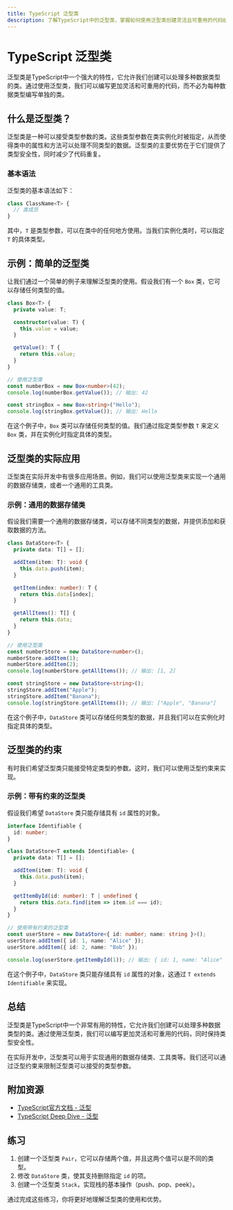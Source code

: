 ```yaml
---
title: TypeScript 泛型类
description: 了解TypeScript中的泛型类，掌握如何使用泛型类创建灵活且可重用的代码结构。
---
```


# TypeScript 泛型类

泛型类是TypeScript中一个强大的特性，它允许我们创建可以处理多种数据类型的类。通过使用泛型类，我们可以编写更加灵活和可重用的代码，而不必为每种数据类型编写单独的类。

## 什么是泛型类？

泛型类是一种可以接受类型参数的类。这些类型参数在类实例化时被指定，从而使得类中的属性和方法可以处理不同类型的数据。泛型类的主要优势在于它们提供了类型安全性，同时减少了代码重复。

### 基本语法

泛型类的基本语法如下：

```typescript
class ClassName<T> {
  // 类成员
}
```

其中，`T` 是类型参数，可以在类中的任何地方使用。当我们实例化类时，可以指定 `T` 的具体类型。

## 示例：简单的泛型类

让我们通过一个简单的例子来理解泛型类的使用。假设我们有一个 `Box` 类，它可以存储任何类型的值。

```typescript
class Box<T> {
  private value: T;

  constructor(value: T) {
    this.value = value;
  }

  getValue(): T {
    return this.value;
  }
}

// 使用泛型类
const numberBox = new Box<number>(42);
console.log(numberBox.getValue()); // 输出: 42

const stringBox = new Box<string>("Hello");
console.log(stringBox.getValue()); // 输出: Hello
```

在这个例子中，`Box` 类可以存储任何类型的值。我们通过指定类型参数 `T` 来定义 `Box` 类，并在实例化时指定具体的类型。

## 泛型类的实际应用

泛型类在实际开发中有很多应用场景。例如，我们可以使用泛型类来实现一个通用的数据存储类，或者一个通用的工具类。

### 示例：通用的数据存储类

假设我们需要一个通用的数据存储类，可以存储不同类型的数据，并提供添加和获取数据的方法。

```typescript
class DataStore<T> {
  private data: T[] = [];

  addItem(item: T): void {
    this.data.push(item);
  }

  getItem(index: number): T {
    return this.data[index];
  }

  getAllItems(): T[] {
    return this.data;
  }
}

// 使用泛型类
const numberStore = new DataStore<number>();
numberStore.addItem(1);
numberStore.addItem(2);
console.log(numberStore.getAllItems()); // 输出: [1, 2]

const stringStore = new DataStore<string>();
stringStore.addItem("Apple");
stringStore.addItem("Banana");
console.log(stringStore.getAllItems()); // 输出: ["Apple", "Banana"]
```

在这个例子中，`DataStore` 类可以存储任何类型的数据，并且我们可以在实例化时指定具体的类型。

## 泛型类的约束

有时我们希望泛型类只能接受特定类型的参数。这时，我们可以使用泛型约束来实现。

### 示例：带有约束的泛型类

假设我们希望 `DataStore` 类只能存储具有 `id` 属性的对象。

```typescript
interface Identifiable {
  id: number;
}

class DataStore<T extends Identifiable> {
  private data: T[] = [];

  addItem(item: T): void {
    this.data.push(item);
  }

  getItemById(id: number): T | undefined {
    return this.data.find(item => item.id === id);
  }
}

// 使用带有约束的泛型类
const userStore = new DataStore<{ id: number; name: string }>();
userStore.addItem({ id: 1, name: "Alice" });
userStore.addItem({ id: 2, name: "Bob" });

console.log(userStore.getItemById(1)); // 输出: { id: 1, name: "Alice" }
```

在这个例子中，`DataStore` 类只能存储具有 `id` 属性的对象，这通过 `T extends Identifiable` 来实现。

## 总结

泛型类是TypeScript中一个非常有用的特性，它允许我们创建可以处理多种数据类型的类。通过使用泛型类，我们可以编写更加灵活和可重用的代码，同时保持类型安全性。

在实际开发中，泛型类可以用于实现通用的数据存储类、工具类等。我们还可以通过泛型约束来限制泛型类可以接受的类型参数。

## 附加资源

- [TypeScript官方文档 - 泛型](https://www.typescriptlang.org/docs/handbook/generics.html)
- [TypeScript Deep Dive - 泛型](https://basarat.gitbook.io/typescript/type-system/generics)

## 练习

1. 创建一个泛型类 `Pair`，它可以存储两个值，并且这两个值可以是不同的类型。
2. 修改 `DataStore` 类，使其支持删除指定 `id` 的项。
3. 创建一个泛型类 `Stack`，实现栈的基本操作（push、pop、peek）。

通过完成这些练习，你将更好地理解泛型类的使用和优势。